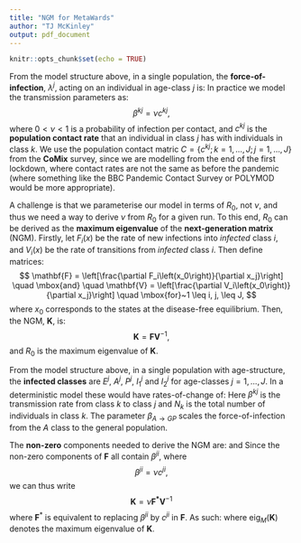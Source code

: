 ```yaml
---
title: "NGM for MetaWards"
author: "TJ McKinley"
output: pdf_document
---
```


```r
knitr::opts_chunk$set(echo = TRUE)
```

From the model structure above, in a single population, the **force-of-infection**, $\lambda^j$, acting on an individual in age-class $j$ is:
\begin{align*}
    \lambda^j &= \sum_{k=1}^J \frac{\beta^{kj}}{N^k}\left(P^k + I_1^k + I_2^k + \beta_{A\to GP}A^k\right)
\end{align*}
In practice we model the transmission parameters as:
$$
  \beta^{kj} = \nu c^{kj},
$$
where $0 < \nu < 1$ is a probability of infection per contact, and $c^{kj}$ is the **population contact rate** that an individual in class $j$ has with individuals in class $k$. We use the population contact matric $C = \{c^{kj}; k = 1, \dots, J; j = 1, \dots, J\}$ from the **CoMix** survey, since we are modelling from the end of the first lockdown, where contact rates are not the same as before the pandemic (where something like the BBC Pandemic Contact Survey or POLYMOD would be more appropriate).

A challenge is that we parameterise our model in terms of $R_0$, not $\nu$, and thus we need a way to derive $\nu$ from $R_0$ for a given run. To this end, $R_0$ can be derived as the **maximum eigenvalue** of the **next-generation matrix** (NGM). Firstly, let $F_i(x)$ be the rate of new infections into *infected* class $i$, and $V_i(x)$ be the rate of transitions from *infected* class $i$. Then define matrices:
$$
    \mathbf{F} = \left[\frac{\partial F_i\left(x_0\right)}{\partial x_j}\right] \quad \mbox{and} \quad \mathbf{V} = \left[\frac{\partial V_i\left(x_0\right)}{\partial x_j}\right] \quad \mbox{for}~1 \leq i, j, \leq J,
$$
where $x_0$ corresponds to the states at the disease-free equilibrium. Then, the NGM, $\mathbf{K}$, is:
$$
    \mathbf{K} = \mathbf{FV}^{-1},
$$
and $R_0$ is the maximum eigenvalue of $\mathbf{K}$.

From the model structure above, in a single population with age-structure, the **infected classes** are $E^j$, $A^j$, $P^j$, $I_1^j$ and $I_2^j$ for age-classes $j = 1, \dots, J$. In a deterministic model these would have rates-of-change of:
\begin{align*}
    \frac{dE^j}{dt} &= S^j\left[\sum_{k=1}^J \frac{\beta^{kj}}{N^k}\left(P^k + I_1^k + I_2^k + \beta_{A\to GP}A^k\right) \right] - \gamma_E E^j\\
    \frac{dA^j}{dt} &= p_{EA}^j\gamma_E E^j - \gamma_A A^j\\
    \frac{dP^j}{dt} &= \left(1 - p_{EA}^j\right)\gamma_E E^j - \gamma_P P^j\\
    \frac{dI_1^j}{dt} &= \gamma_P P^j - \gamma_{I_1} I_1^j\\
    \frac{dI_2^j}{dt} &= p_{I_1I_2}\gamma_{I_1} I_1^j - \gamma_{I_2} I_2^j\\
\end{align*}
Here $\beta^{kj}$ is the transmission rate from class $k$ to class $j$ and $N_k$ is the total number of individuals in class $k$. The parameter $\beta_{A \to GP}$ scales the force-of-infection from the $A$ class to the general population.

The **non-zero** components needed to derive the NGM are:
\begin{align*}
    \frac{\partial F_{E^i}\left(x_0\right)}{\partial E^j} &= 0 &\qquad  \forall i, j,\\
    \frac{\partial F_{E^i}\left(x_0\right)}{\partial A^j} &= \frac{\beta^{ji}\beta_{A \to GP}S^i}{N^j} &\qquad \forall i, j\\
    \frac{\partial F_{E^i}\left(x_0\right)}{\partial P^j} &= \frac{\beta^{ji}S^i}{N^j} &\qquad \forall i, j\\
    \frac{\partial F_{E^i}\left(x_0\right)}{\partial I_1^j} &= \frac{\beta^{ji}S^i}{N^j} &\qquad \forall i, j\\
    \frac{\partial F_{E^i}\left(x_0\right)}{\partial I_2^j} &= \frac{\beta^{ji}S^i}{N^j} &\qquad \forall i, j\\
\end{align*}
and
\begin{align*}
    \frac{\partial V_{E^i}\left(x_0\right)}{\partial E^j} &= \left\{\begin{array}{cc} 
        \gamma_E & \mathrm{for}~i = j,\\
        0 & \mathrm{otherwise,}
        \end{array}\right. &\\
    \frac{\partial V_{A^i}\left(x_0\right)}{\partial E^j} &= \left\{\begin{array}{cc} 
        -p_{EA}^i\gamma_E & \mathrm{for}~i = j,\\
        0 & \mathrm{otherwise,}
        \end{array}\right. &\\
    \frac{\partial V_{A^i}\left(x_0\right)}{\partial A^j} &= \left\{\begin{array}{cc} 
        \gamma_A & \mathrm{for}~i = j,\\
        0 & \mathrm{otherwise,}
        \end{array}\right. &\\
    \frac{\partial V_{P^i}\left(x_0\right)}{\partial E^j} &= \left\{\begin{array}{cc} 
        -\left(1 - p_{EA}^i\right)\gamma_E & \mathrm{for}~i = j,\\
        0 & \mathrm{otherwise,}
        \end{array}\right. &\\
    \frac{\partial V_{P^i}\left(x_0\right)}{\partial P^j} &= \left\{\begin{array}{cc} 
        \gamma_P & \mathrm{for}~i = j,\\
        0 & \mathrm{otherwise,}
        \end{array}\right. &\\
    \frac{\partial V_{I_1^i}\left(x_0\right)}{\partial P^j} &= \left\{\begin{array}{cc} 
        -\gamma_P & \mathrm{for}~i = j,\\
        0 & \mathrm{otherwise,}
        \end{array}\right. &\\
    \frac{\partial V_{I_1^i}\left(x_0\right)}{\partial I_1^j} &= \left\{\begin{array}{cc} 
        \gamma_{I_1} & \mathrm{for}~i = j,\\
        0 & \mathrm{otherwise,}
        \end{array}\right. &\\
    \frac{\partial V_{I_2^i}\left(x_0\right)}{\partial I_1^j} &= \left\{\begin{array}{cc} 
        -p_{I_1I_2}\gamma_{I_1} & \mathrm{for}~i = j,\\
        0 & \mathrm{otherwise,}
        \end{array}\right. &\\
    \frac{\partial V_{I_2^i}\left(x_0\right)}{\partial I_2^j} &= \left\{\begin{array}{cc} 
        \gamma_{I_2} & \mathrm{for}~i = j,\\
        0 & \mathrm{otherwise.}
        \end{array}\right. &\\
\end{align*}
Since the non-zero components of $\mathbf{F}$ all contain $\beta^{ji}$, where
$$
    \beta^{ji} = \nu c^{ji},
$$
we can thus write
$$
    \mathbf{K} = \nu\mathbf{F^\ast}\mathbf{V}^{-1}
$$
where $\mathbf{F}^\ast$ is equivalent to replacing $\beta^{ji}$ by $c^{ji}$ in $\mathbf{F}$. As such:
\begin{align*}
    R_0 &= \nu~\mathrm{eig}_M\left(\mathbf{F}^\ast\mathbf{V}^{-1}\right)\\
    \Rightarrow \nu &= \frac{R_0}{\mathrm{eig}_M\left(\mathbf{F}^\ast\mathbf{V}^{-1}\right)}
\end{align*}
where $\mathrm{eig}_M(\mathbf{K})$ denotes the maximum eigenvalue of $\mathbf{K}$.

